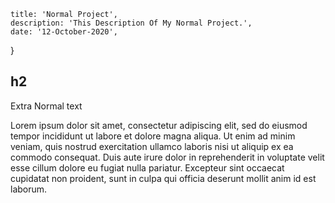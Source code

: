 
	title: 'Normal Project',
	description: 'This Description Of My Normal Project.',
	date: '12-October-2020',
}

<Portfolio data={metadata}>


## h2

Extra Normal text

Lorem ipsum dolor sit amet, consectetur adipiscing elit, sed do
eiusmod tempor incididunt ut labore et dolore magna aliqua. Ut
enim ad minim veniam, quis nostrud exercitation ullamco laboris
nisi ut aliquip ex ea commodo consequat. Duis aute irure dolor
in reprehenderit in voluptate velit esse cillum dolore eu fugiat
nulla pariatur. Excepteur sint occaecat cupidatat non proident,
sunt in culpa qui officia deserunt mollit anim id est laborum.

</Portfolio>

